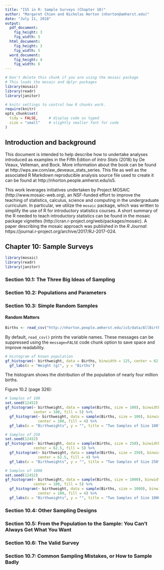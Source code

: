 ```yaml
---
title: "IS5 in R: Sample Surveys (Chapter 10)"
author: "Margaret Chien and Nicholas Horton (nhorton@amherst.edu)"
date: "July 11, 2018"
output: 
  pdf_document:
    fig_height: 3
    fig_width: 5
  html_document:
    fig_height: 3
    fig_width: 5
  word_document:
    fig_height: 4
    fig_width: 6
---
```



```r
# Don't delete this chunk if you are using the mosaic package
# This loads the mosaic and dplyr packages
library(mosaic)
library(readr)
library(janitor)
```

```r
# knitr settings to control how R chunks work.
require(knitr)
opts_chunk$set(
  tidy = FALSE,     # display code as typed
  size = "small"    # slightly smaller font for code
)
```

## Introduction and background 

This document is intended to help describe how to undertake analyses introduced 
as examples in the Fifth Edition of *Intro Stats* (2018) by De Veaux, Velleman, and Bock.
More information about the book can be found at http://wps.aw.com/aw_deveaux_stats_series.  This
file as well as the associated R Markdown reproducible analysis source file used to create it can be found at http://nhorton.people.amherst.edu/is5.

This work leverages initiatives undertaken by Project MOSAIC (http://www.mosaic-web.org), an NSF-funded effort to improve the teaching of statistics, calculus, science and computing in the undergraduate curriculum. In particular, we utilize the `mosaic` package, which was written to simplify the use of R for introductory statistics courses. A short summary of the R needed to teach introductory statistics can be found in the mosaic package vignettes (http://cran.r-project.org/web/packages/mosaic).  A paper describing the mosaic approach was published in the *R Journal*: https://journal.r-project.org/archive/2017/RJ-2017-024.

## Chapter 10: Sample Surveys

```r
library(mosaic)
library(readr)
library(janitor)
```

### Section 10.1: The Three Big Ideas of Sampling

### Section 10.2: Populations and Parameters

### Section 10.3: Simple Random Samples

#### Random Matters

```r
Births <- read_csv("http://nhorton.people.amherst.edu/is5/data/AllBirths1998.csv")
```

By default, `read_csv()` prints the variable names. These messages can be suppressed using the `message=FALSE` code chunk option to save space and improve readability.  

```r
# Histogram of known population
gf_histogram(~ birthweight, data = Births, binwidth = 125, center = 62.5) %>%
  gf_labs(x = "Weight (g)", y = "Births")
```

The histogram shows the distribution of the population of nearly four million births.

Figure 10.2 (page 326):

```r
# Samples of 100
set.seed(12452)
gf_histogram(~ birthweight, data = sample(Births, size = 100), binwidth = 200, 
             center = 100, fill = 5) %>%
  gf_histogram(~ birthweight, data = sample(Births, size = 100), binwidth = 200, 
               center = 100, fill = 4) %>%
  gf_labs(x = "Birthweights", y = "", title = "Two Samples of Size 100")
```

```r
# Samples of 250
set.seed(12452)
gf_histogram(~ birthweight, data = sample(Births, size = 250), binwidth = 125, 
             center = 62.5, fill = 5) %>%
  gf_histogram(~ birthweight, data = sample(Births, size = 250), binwidth = 125, 
               center = 62.5, fill = 4) %>%
  gf_labs(x = "Birthweights", y = "", title = "Two Samples of Size 250")
```

```r
# Samples of 1000
set.seed(12452)
gf_histogram(~ birthweight, data = sample(Births, size = 1000), binwidth = 200, 
             center = 100, fill = 5) %>%
  gf_histogram(~ birthweight, data = sample(Births, size = 1000), binwidth = 200, 
               center = 100, fill = 4) %>%
  gf_labs(x = "Birthweights", y = "", title = "Two Samples of Size 1000")
```

### Section 10.4: Other Sampling Designs

### Section 10.5: From the Population to the Sample: You Can't Always Get What You Want

### Section 10.6: The Valid Survey

### Section 10.7: Common Sampling Mistakes, or How to Sample Badly